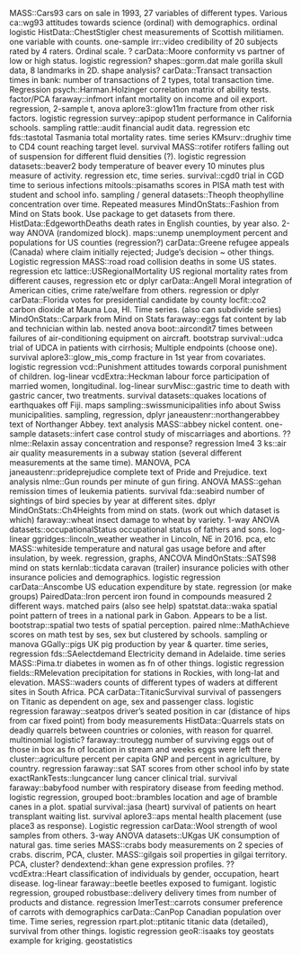 MASS::Cars93 cars on sale in 1993, 27 variables of different types. Various
ca::wg93 attitudes towards science (ordinal) with demographics. ordinal logistic
HistData::ChestStigler chest measurements of Scottish militiamen. one variable with counts. one-sample
irr::video credibility of 20 subjects rated by 4 raters. Ordinal scale. ?
carData::Moore conformity vs partner of low or high status. logistic regression?
shapes::gorm.dat male gorilla skull data, 8 landmarks in 2D. shape analysis?
carData::Transact transaction times in bank: number of transactions of 2 types, total transaction time. Regression
psych::Harman.Holzinger correlation matrix of ability tests. factor/PCA
faraway::infmort infant mortality on income and oil export. regression, 2-sample t, anova
aplore3::glow11m fracture from other risk factors. logistic regression
survey::apipop student performance in California schools. sampling
rattle::audit financial audit data. regression etc
fds::tastotal Tasmania total mortality rates. time series
KMsurv::drughiv time to CD4 count reaching target level. survival
MASS::rotifer rotifers falling out of suspension for different fluid densities (?). logistic regression
datasets::beaver2 body temperature of beaver every 10 minutes plus measure of activity. regression etc, time series.
survival::cgd0 trial in CGD time to serious infections
mitools::pisamaths scores in PISA math test with student and school info. sampling / general
datasets::Theoph theophylline concentration over time. Repeated measures
MindOnStats::Fashion from Mind on Stats book. Use package to get datasets from there.
HistData::EdgeworthDeaths death rates in English counties, by year also. 2-way ANOVA (randomized block).
maps::unemp unemployment percent and populations for US counties (regression?)
carData::Greene refugee appeals (Canada) where claim initially rejected; Judge's decision ~ other things. Logistic regression
MASS::road road collision deaths in some US states. regression etc
lattice::USRegionalMortality US regional mortality rates from different causes, regression etc or dplyr
carData::Angell Moral integration of American cities, crime rate/welfare from others. regression or dplyr
carData::Florida votes for presidential candidate by county
locfit::co2 carbon dioxide at Mauna Loa, HI. Time series. (also can subdivide series)
MindOnStats::Carpark from Mind on Stats
faraway::eggs fat content by lab and technician within lab. nested anova
boot::aircondit7 times between failures of air-conditioning equipment on aircraft. bootstrap
survival::udca trial of UDCA in patients with cirrhosis; Multiple endpoints (choose one). survival
aplore3::glow_mis_comp fracture in 1st year from covariates. logistic regression
vcd::Punishment attitudes towards corporal punishment of children. log-linear
vcdExtra::Heckman labour force participation of married women, longitudinal. log-linear
survMisc::gastric time to death with gastric cancer, two treatments. survival
datasets::quakes locations of earthquakes off Fiji. maps
sampling::swissmunicipalities info about Swiss municipalities. sampling, regression, dplyr
janeaustenr::northangerabbey text of Northanger Abbey. text analysis
MASS::abbey nickel content. one-sample
datasets::infert case control study of miscarriages and abortions. ??
nlme::Relaxin assay concentration and response? regression lme4
3
ks::air air quality measurements in a subway station (several different measurements at the same time). MANOVA, PCA
janeaustenr::prideprejudice complete text of Pride and Prejudice. text analysis
nlme::Gun rounds per minute of gun firing. ANOVA
MASS::gehan remission times of leukemia patients. survival
fda::seabird number of sightings of bird species by year at different sites. dplyr
MindOnStats::Ch4Heights from mind on stats. (work out which dataset is which)
faraway::wheat insect damage to wheat by variety. 1-way ANOVA
datasets::occupationalStatus occupational status of fathers and sons. log-linear
ggridges::lincoln_weather weather in Lincoln, NE in 2016. pca, etc
MASS::whiteside temperature and natural gas usage before and after insulation, by week. regression, graphs, ANCOVA
MindOnStats::SATS98 mind on stats
kernlab::ticdata caravan (trailer) insurance policies with other insurance policies and demographics. logistic regression
carData::Anscombe US education expenditure by state. regression (or make groups)
PairedData::Iron percent iron found in compounds measured 2 different ways. matched pairs (also see help)
spatstat.data::waka spatial point pattern of trees in a national park in Gabon. Appears to be a list.
bootstrap::spatial two tests of spatial perception. paired
nlme::MathAchieve scores on math test by ses, sex but clustered by schools. sampling or manova
GGally::pigs UK pig production by year & quarter. time series, regression
fds::SAelectdemand Electricity demand in Adelaide. time series
MASS::Pima.tr diabetes in women as fn of other things. logistic regression
fields::RMelevation precipitation for stations in Rockies, with long-lat and elevation.
MASS::waders counts of different types of waders at different sites in South Africa. PCA
carData::TitanicSurvival survival of passengers on Titanic as dependent on age, sex and passenger class. logistic regression
faraway::seatpos driver's seated position in car (distance of hips from car fixed point) from body measurements
HistData::Quarrels stats on deadly quarrels between countries or colonies, with reason for quarrel. multinomial logistic?
faraway::troutegg number of surviving eggs out of those in box as fn of location in stream and weeks eggs were left there
cluster::agriculture percent per capita GNP and percent in agriculture, by country. regression
faraway::sat SAT scores from other school info by state
exactRankTests::lungcancer lung cancer clinical trial. survival
faraway::babyfood number with respiratory disease from feeding method. logistic regression, grouped
boot::brambles location and age of bramble canes in a plot. spatial
survival::jasa (heart) survival of patients on heart transplant waiting list. survival
aplore3::aps mental health placement (use place3 as response). Logistic regression
carData::Wool strength of wool samples from others. 3-way ANOVA
datasets::UKgas UK consumption of natural gas. time series
MASS::crabs body measurements on 2 species of crabs. discrim, PCA, cluster.
MASS::gilgais soil properties in gilgai territory. PCA, cluster?
dendextend::khan gene expression profiles. ??
vcdExtra::Heart classification of individuals by gender, occupation, heart disease. log-linear
faraway::beetle beetles exposed to fumigant. logistic regression, grouped
robustbase::delivery delivery times from number of products and distance. regression
lmerTest::carrots consumer preference of carrots with demographics
carData::CanPop Canadian population over time. Time series, regression
rpart.plot::ptitanic titanic data (detailed), survival from other things. logistic regression
geoR::isaaks toy geostats example for kriging. geostatistics

